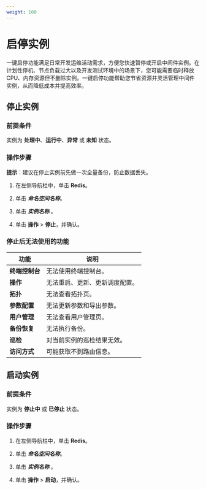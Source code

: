 ```yaml
---
weight: 160
---
```


# 启停实例

一键启停功能满足日常开发运维活动需求，方便您快速暂停或开启中间件实例。在计划性停机、节点负载过大以及开发测试环境中的场景下，您可能需要临时释放 CPU、内存资源但不删除实例。一键启停功能帮助您节省资源并灵活管理中间件实例，从而降低成本并提高效率。


## 停止实例

### 前提条件

实例为 **处理中**、**运行中**、**异常** 或 **未知** 状态。

### 操作步骤

<Tabs>

<Tab label="Web Console">

**提示**：建议在停止实例前先做一次全量备份，防止数据丢失。

1. 在左侧导航栏中，单击 **Redis**。

2. 单击 ***命名空间名称***。

3. 单击 ***实例名称*** 。

4. 单击 **操作** > **停止**，并确认。
</Tab>
</Tabs>

### 停止后无法使用的功能

| 功能 | 说明 |
| --- | --- |
|**终端控制台**| 无法使用终端控制台。 |
|**操作**| 无法重启、更新、更新调度配置。 |
|**拓扑**| 无法查看拓扑页。 |
|**参数配置**| 无法更新参数和导出参数。 |
|**用户管理**| 无法查看用户管理页。 |
|**备份恢复**| 无法执行备份。 |
|**巡检**| 对当前实例的巡检结果无效。 |
|**访问方式**| 可能获取不到路由信息。 |

## 启动实例

### 前提条件

实例为 **停止中** 或 **已停止** 状态。

### 操作步骤

<Tabs>

<Tab label="Web Console">

1. 在左侧导航栏中，单击 **Redis**。

2. 单击 ***命名空间名称***。

3. 单击 ***实例名称*** 。

4. 单击 **操作** > **启动**，并确认。
</Tab>

</Tabs>
